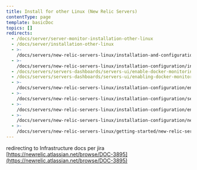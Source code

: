 ```yaml
---
title: Install for other Linux (New Relic Servers)
contentType: page
template: basicDoc
topics: []
redirects:
  - /docs/server/server-monitor-installation-other-linux
  - /docs/server/installation-other-linux
  - >-
    /docs/servers/new-relic-servers-linux/installation-and-configuration/installation-other-linux
  - >-
    /docs/servers/new-relic-servers-linux/installation-configuration/installation-other-linux
  - /docs/servers/servers-dashboards/servers-ui/enable-docker-monitoring
  - /docs/servers/servers-dashboards/servers-ui/enabling-docker-monitoring
  - >-
    /docs/servers/new-relic-servers-linux/installation-configuration/enabling-docker-monitoring
  - >-
    /docs/servers/new-relic-servers-linux/installation-configuration/servers-installation-other-linux
  - >-
    /docs/servers/new-relic-servers-linux/installation-configuration/enabling-new-relic-servers-docker
  - >-
    /docs/servers/new-relic-servers-linux/installation-configuration/new-relic-servers-installation-other-linux
  - >-
    /docs/servers/new-relic-servers-linux/getting-started/new-relic-servers-docker
---
```


redirecting to Infrastructure docs per jira [https://newrelic.atlassian.net/browse/DOC-3895](https://newrelic.atlassian.net/browse/DOC-3895)

